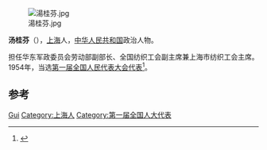 [[File:湯桂芬.jpg|thumb]]

'''汤桂芬'''（{{bd|1918年||1964年}}），[[上海|上海]]人，[[中华人民共和国|中华人民共和国]]政治人物。

担任华东军政委员会劳动部副部长、全国纺织工会副主席兼上海市纺织工会主席。1954年，当选[[第一届全国人民代表大会代表名单|第一届全国人民代表大会代表]]<ref>{{cite book|author=全国人民代表大会常务委员会办公厅|title=中华人民共和国第一届全国人民代表大会代表名单|year=1955年|publisher=全国人民代表大会常务委员会办公厅|url=http://book.ucdrs.superlib.net/views/specific/2929/bookDetail.jsp?dxNumber=000005772167&d=546843D0AE2464CD1C95896344A85614&fenlei=04070402|access-date=2015-01-25|archive-date=2019-01-24|archive-url=https://web.archive.org/web/20190124105450/http://book.ucdrs.superlib.net/views/specific/2929/bookDetail.jsp?dxNumber=000005772167&d=546843D0AE2464CD1C95896344A85614&fenlei=04070402|dead-url=no}}</ref>。

== 参考 ==
{{reflist}}

{{中国政治人物小作品}}
{{中华全国民主妇女联合会第二届执行委员会}}

{{Authority control}}
{{DEFAULTSORT:Tang汤}}
[[Category:汤姓|Gui]]
[[Category:上海人|Category:上海人]]
[[Category:第一届全国人大代表|Category:第一届全国人大代表]]